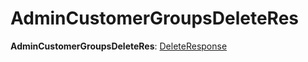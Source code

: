 
# AdminCustomerGroupsDeleteRes

 **AdminCustomerGroupsDeleteRes**: [DeleteResponse](../../interfaces/medusa.DeleteResponse/page.mdx)
